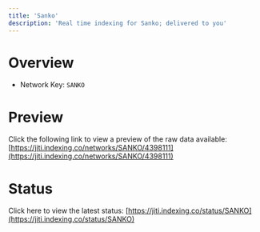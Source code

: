 ```yaml
---
title: 'Sanko'
description: 'Real time indexing for Sanko; delivered to you'
---
```


# Overview
- Network Key: `SANKO`

# Preview
Click the following link to view a preview of the raw data available: [https://jiti.indexing.co/networks/SANKO/4398111](https://jiti.indexing.co/networks/SANKO/4398111)

# Status
Click here to view the latest status: [https://jiti.indexing.co/status/SANKO](https://jiti.indexing.co/status/SANKO)
